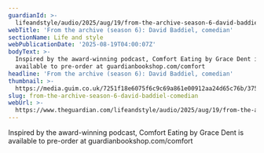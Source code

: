 ```yaml
---
guardianId: >-
  lifeandstyle/audio/2025/aug/19/from-the-archive-season-6-david-baddiel-comedian
webTitle: 'From the archive (season 6): David Baddiel, comedian'
sectionName: Life and style
webPublicationDate: '2025-08-19T04:00:07Z'
bodyText: >-
  Inspired by the award-winning podcast, Comfort Eating by Grace Dent is
  available to pre-order at guardianbookshop.com/comfort
headline: 'From the archive (season 6): David Baddiel, comedian'
thumbnail: >-
  https://media.guim.co.uk/7251f18e6075f6c9c69a861e00912aa24d65c76b/375_0_2250_1800/500.jpg
slug: from-the-archive-season-6-david-baddiel-comedian
webUrl: >-
  https://www.theguardian.com/lifeandstyle/audio/2025/aug/19/from-the-archive-season-6-david-baddiel-comedian
---
```

Inspired by the award-winning podcast, Comfort Eating by Grace Dent is available to pre-order at guardianbookshop.com/comfort
